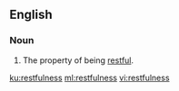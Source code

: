 ==English==

===Noun===
{{en-noun|-|es}}

# The property of being [[restful]].

[[ku:restfulness]]
[[ml:restfulness]]
[[vi:restfulness]]